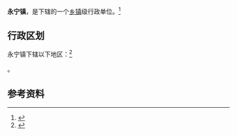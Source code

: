 {{中国乡级行政区|62/12/27/106/000}}

'''永宁镇'''，是{{PRC admin/fullname|62/12/27/106/000|3}}下辖的一个[[乡镇|乡镇]]级行政单位。<ref>{{PRC admin/ref sgc|{{PRC admin/parent|62/12/27/106/000}}}}</ref>

== 行政区划 ==

永宁镇下辖以下地区：<ref>{{PRC admin/ref sgc|62/12/27/106/000}}</ref>

{{PRC admin/children|62/12/27/106/000}}。

== 参考资料 ==

{{reflist}}

{{行政区划小作品}}
{{PRC admin/navcat|62/12/27/106/000}}
